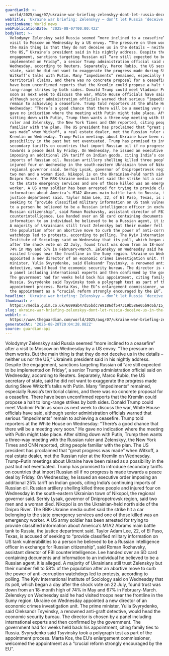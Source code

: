 ```yaml
---
guardianId: >-
  world/2025/aug/07/ukraine-war-briefing-zelenskyy-dont-let-russia-deceive-us-in-the-details
webTitle: 'Ukraine war briefing: Zelenskyy – don’t let Russia ‘deceive us in the details’'
sectionName: World news
webPublicationDate: '2025-08-07T00:00:42Z'
bodyText: >-
  Volodymyr Zelenskyy said Russia seemed “more inclined to a ceasefire” after a
  visit to Moscow on Wednesday by a US envoy. “The pressure on them works. But
  the main thing is that they do not deceive us in the details – neither us nor
  the US,” Ukraine’s president said in his nightly address. Despite the
  engagement, sanctions targeting Russian oil “are still expected to be
  implemented on Friday”, a senior Trump administration official said on
  Wednesday, according to Reuters. Separately, Marco Rubio, the US secretary of
  state, said he did not want to exaggerate the progress made during Steve
  Witkoff’s talks with Putin. Many “impediments” remained, especially Russia’s
  territorial claims, and there was no concrete proposal for a ceasefire. There
  have been unconfirmed reports that the Kremlin could propose a halt to
  long-range strikes by both sides. Donald Trump could meet Vladimir Putin as
  soon as next week to discuss the war, White House officials have said,
  although senior administration officials warned that serious “impediments”
  remain to achieving a ceasefire. Trump told reporters at the White House on
  Wednesday: “There’s a good chance that there will be a meeting very soon.” He
  gave no indication where the meeting with Putin might take place. After
  sitting down with Putin, Trump then wants a three-way meeting with the Russian
  ruler and Zelenskyy, the New York Times and CNN reported, citing people
  familiar with the plan. The US president has proclaimed that “great progress
  was made” when Witkoff, a real estate dealer, met the Russian ruler at the
  Kremlin on Wednesday. Trump-Putin meetings about Ukraine have been raised as a
  possibility in the past but not eventuated. Trump has promised to introduce
  secondary tariffs on countries that import Russian oil if no progress is made
  towards a peace deal by Friday. On Wednesday, he issued an executive order
  imposing an additional 25% tariff on Indian goods, citing India’s continuing
  imports of Russian oil. Russian artillery shelling killed three people and
  injured four on Wednesday in the south-eastern Ukrainian town of Nikopol, the
  regional governor said. Serhiy Lysak, governor of Dnipropetrovsk region, said
  two men and a woman died. Nikopol is on the Ukrainian-held north side of the
  Dnipro River. The RBK-Ukraine media outlet said the strike hit a car belonging
  to the state emergency services and one of those killed was an emergency
  worker. A US army soldier has been arrested for trying to provide classified
  information about America’s M1A2 Abrams main battle tank to Russia, the
  justice department said. Taylor Adam Lee, 22, of El Paso, Texas, is accused of
  seeking to “provide classified military information on US tank vulnerabilities
  to a person he believed to be a Russian intelligence officer in exchange for
  Russian citizenship”, said Roman Rozhavsky, assistant director of FBI
  counterintelligence. Lee handed over an SD card containing documents and
  information to an individual he believed to be a Russian agent, it is alleged.
  A majority of Ukrainians still trust Zelenskyy but their number fell to 58% of
  the population after an abortive move to curb the power of anti-corruption
  watchdogs led to protests, according to polling. The Kyiv International
  Institute of Sociology said on Wednesday that its poll, which began a day
  after the shock vote on 22 July, found trust was down from an 18-month high of
  74% in May and 67% in February-March. Zelenskyy on Wednesday said he had
  visited troops near the frontline in the Sumy region. Ukraine on Wednesday
  appointed a new director of an economic crimes investigation unit. The prime
  minister, Yulia Svyrydenko, said Oleksandr Tsyvinsky, a renowned anti-graft
  detective, would head the economic security bureau. The director is chosen by
  a panel including international experts and then confirmed by the government.
  The government had for weeks held back his appointment, citing family ties to
  Russia. Svyrydenko said Tsyvinsky took a polygraph test as part of the
  appointment process. Marta Kos, the EU’s enlargement commissioner, welcomed
  the appointment as a “crucial reform strongly encouraged by the EU”.
headline: 'Ukraine war briefing: Zelenskyy – don’t let Russia ‘deceive us in the details’'
thumbnail: >-
  https://media.guim.co.uk/6699ab47d55bdc7e9186df547319b586e05b9c6b/15_0_2500_2000/500.jpg
slug: ukraine-war-briefing-zelenskyy-dont-let-russia-deceive-us-in-the-details
webUrl: >-
  https://www.theguardian.com/world/2025/aug/07/ukraine-war-briefing-zelenskyy-dont-let-russia-deceive-us-in-the-details
generatedAt: '2025-08-28T20:04:28.082Z'
source: guardian-api
---
```

Volodymyr Zelenskyy said Russia seemed “more inclined to a ceasefire” after a visit to Moscow on Wednesday by a US envoy. “The pressure on them works. But the main thing is that they do not deceive us in the details – neither us nor the US,” Ukraine’s president said in his nightly address. Despite the engagement, sanctions targeting Russian oil “are still expected to be implemented on Friday”, a senior Trump administration official said on Wednesday, according to Reuters. Separately, Marco Rubio, the US secretary of state, said he did not want to exaggerate the progress made during Steve Witkoff’s talks with Putin. Many “impediments” remained, especially Russia’s territorial claims, and there was no concrete proposal for a ceasefire. There have been unconfirmed reports that the Kremlin could propose a halt to long-range strikes by both sides. Donald Trump could meet Vladimir Putin as soon as next week to discuss the war, White House officials have said, although senior administration officials warned that serious “impediments” remain to achieving a ceasefire. Trump told reporters at the White House on Wednesday: “There’s a good chance that there will be a meeting very soon.” He gave no indication where the meeting with Putin might take place. After sitting down with Putin, Trump then wants a three-way meeting with the Russian ruler and Zelenskyy, the New York Times and CNN reported, citing people familiar with the plan. The US president has proclaimed that “great progress was made” when Witkoff, a real estate dealer, met the Russian ruler at the Kremlin on Wednesday. Trump-Putin meetings about Ukraine have been raised as a possibility in the past but not eventuated. Trump has promised to introduce secondary tariffs on countries that import Russian oil if no progress is made towards a peace deal by Friday. On Wednesday, he issued an executive order imposing an additional 25% tariff on Indian goods, citing India’s continuing imports of Russian oil. Russian artillery shelling killed three people and injured four on Wednesday in the south-eastern Ukrainian town of Nikopol, the regional governor said. Serhiy Lysak, governor of Dnipropetrovsk region, said two men and a woman died. Nikopol is on the Ukrainian-held north side of the Dnipro River. The RBK-Ukraine media outlet said the strike hit a car belonging to the state emergency services and one of those killed was an emergency worker. A US army soldier has been arrested for trying to provide classified information about America’s M1A2 Abrams main battle tank to Russia, the justice department said. Taylor Adam Lee, 22, of El Paso, Texas, is accused of seeking to “provide classified military information on US tank vulnerabilities to a person he believed to be a Russian intelligence officer in exchange for Russian citizenship”, said Roman Rozhavsky, assistant director of FBI counterintelligence. Lee handed over an SD card containing documents and information to an individual he believed to be a Russian agent, it is alleged. A majority of Ukrainians still trust Zelenskyy but their number fell to 58% of the population after an abortive move to curb the power of anti-corruption watchdogs led to protests, according to polling. The Kyiv International Institute of Sociology said on Wednesday that its poll, which began a day after the shock vote on 22 July, found trust was down from an 18-month high of 74% in May and 67% in February-March. Zelenskyy on Wednesday said he had visited troops near the frontline in the Sumy region. Ukraine on Wednesday appointed a new director of an economic crimes investigation unit. The prime minister, Yulia Svyrydenko, said Oleksandr Tsyvinsky, a renowned anti-graft detective, would head the economic security bureau. The director is chosen by a panel including international experts and then confirmed by the government. The government had for weeks held back his appointment, citing family ties to Russia. Svyrydenko said Tsyvinsky took a polygraph test as part of the appointment process. Marta Kos, the EU’s enlargement commissioner, welcomed the appointment as a “crucial reform strongly encouraged by the EU”.
